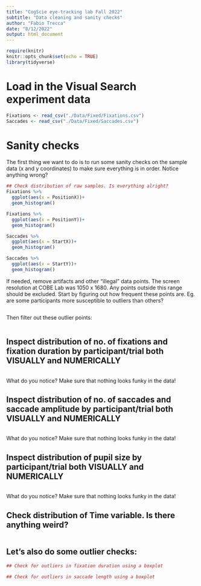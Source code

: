 ```yaml
---
title: "CogScie eye-tracking lab Fall 2022"
subtitle: "Data cleaning and sanity checks"
author: "Fabio Trecca"
date: "8/12/2022"
output: html_document
---
```


```r
require(knitr)
knitr::opts_chunk$set(echo = TRUE)
library(tidyverse)
```

# Load in the Visual Search experiment data
```r
Fixations <- read_csv("./Data/Fixed/Fixations.csv")
Saccades <- read_csv("./Data/Fixed/Saccades.csv")
```

# Sanity checks

The first thing we want to do is to run some sanity checks on the sample data (x and y coordinates) to make sure everything is in order. Notice anything wrong?

```r
## Check distribution of raw samples. Is everything alright?
Fixations %>% 
  ggplot(aes(x = PositionX))+
  geom_histogram()

Fixations %>% 
  ggplot(aes(x = PositionY))+
  geom_histogram()

Saccades %>% 
  ggplot(aes(x = StartX))+
  geom_histogram()

Saccades %>% 
  ggplot(aes(x = StartY))+
  geom_histogram()

```

If needed, remove artifacts and other "illegal" data points. The screen resolution at COBE Lab was 1050 x 1680. Any points outside this range should be excluded. Start by figuring out how frequent these points are. Eg. are some participants more susceptible to outliers than others?

```r

```

Then filter out these outlier points:

```r

```


## Inspect distribution of no. of fixations and fixation duration by participant/trial both VISUALLY and NUMERICALLY

```r

```

What do you notice? Make sure that nothing looks funky in the data!

## Inspect distribution of no. of saccades and saccade amplitude by participant/trial both VISUALLY and NUMERICALLY

```r

```

What do you notice? Make sure that nothing looks funky in the data!

## Inspect distribution of pupil size by participant/trial both VISUALLY and NUMERICALLY

```r

```

What do you notice? Make sure that nothing looks funky in the data!

## Check distribution of Time variable. Is there anything weird?

```r

```

## Let's also do some outlier checks:

```r
## Check for outliers in fixation duration using a boxplot

```

```r
## Check for outliers in saccade length using a boxplot

```

